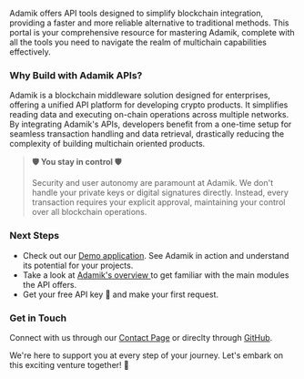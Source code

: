 
Adamik offers API tools designed to simplify blockchain integration, providing a faster and more reliable alternative to traditional methods. This portal is your comprehensive resource for mastering Adamik, complete with all the tools you need to navigate the realm of multichain capabilities effectively.

### Why Build with Adamik APIs?

Adamik is a blockchain middleware solution designed for enterprises, offering a unified API platform for developing crypto products. It simplifies reading data and executing on-chain operations across multiple networks. By integrating Adamik's APIs, developers benefit from a one-time setup for seamless transaction handling and data retrieval, drastically reducing the complexity of building multichain oriented products.

> **🛡 You stay  in control 🛡**
> 
> Security and user autonomy are paramount at Adamik. We don't handle your private keys or digital signatures directly. Instead, every transaction requires your explicit approval, maintaining your control over all blockchain operations.

### Next Steps

- Check out our [Demo application](https://adamik.vercel.app/test-app). See Adamik in action and understand its potential for your projects.
- Take a look at [Adamik's overview ](overview) to get familiar with the main modules the API offers.
- Get your free API key 🔑 and make your first request.

### Get in Touch

Connect with us through our [Contact Page](TODO) or direclty through [GitHub](https://github.com/AdamikHQ).

We're here to support you at every step of your journey. Let's embark on this exciting venture together! 🚀
